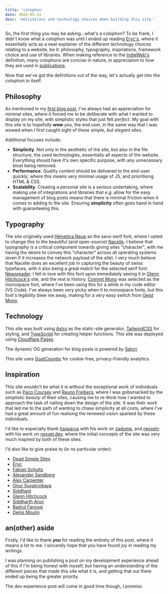 ```yaml
---
title: 'colophon'
date: 2024-05-21
desc: 'motivations and technology choices when building this site.'
---
```


So, the first thing you may be asking...what's a colophon? To be frank, I didn't know what a colophon was until I ended up reading [Eryc's](https://eryc.cc/colophon), where it essentially acts as a neat explainer of the different technology choices relating to a website, be it: philosophy, typography, inspirations, framework choice and use of libraries. When making reference to the [IndieWeb's](https://indieweb.org/colophon) definition, many colophons are concise in nature, in appreciation to how they are used in [publications](<https://en.wikipedia.org/wiki/Colophon_(publishing)>).

Now that we've got the definitions out of the way, let's actually get into the colophon in itself.

## Philosophy

As mentioned in my [first blog post](https://asnine.me/blog/a-new-start), I've always had an appreciation for minimal sites, where it forced me to be deliberate with what I wanted to display on my site, with simplistic styles that just felt _perfect_. My goal with this site is to hopefully _**wow**_ you, the end user, in the same way that I was wowed when I first caught sight of these _simple, but elegant_ sites.

Additional focuses include:

- **Simplicity**. Not only in the aesthetic of the site, but also in the file structure, the used technologies, essentially all aspects of the website. Everything should have it's own specific purpose, with any unnecessary bloat being removed.
- **Performance**. Quality content should be delivered to the end-user _quickly_, where this means very minimal usage of JS, and prioritising HTML & CSS.
- **Scalability**. Creating a personal site is a _serious_ undertaking, where making use of integrations and libraries that _e.g._ allow for the easy management of blog posts means that there is minimal friction when it comes to adding to the site. Ensuring **simplicity** often goes hand in hand with guaranteeing this.

## Typography

The site originally used [Helvetica Neue](https://www.myfonts.com/collections/neue-helvetica-font-linotype) as the sans-serif font, where I opted to change this to the beautiful (and open-source) [Nacelle](https://dotcolon.net/font/nacelle). I believe that typography is a critical component towards giving sites "character", with me having the desire to convey this "character" across all operating systems (even if it increases the network payload of the site). I very much believe that Nacelle does an excellent job in capturing the beauty of swiss typefaces, with it also being a great match for the selected serif font: [Newsreader](https://fonts.google.com/specimen/Newsreader). I fell in love with this font upon immediately seeing it in [Glenn Hitchcock's](https://glenn.me) site, and the rest is history. [Commit Mono](https://commitmono.com) was selected as the monospace font, where I've been using this for a while in my code editor (VS Code). I've always been _very_ picky when it to monospace fonts, but this font's legibility blew me away, making for a very easy switch from [Geist Mono](https://vercel.com/font).

## Technology

This site was built using [Astro](https://astro.build) as the static-site generator, [TailwindCSS](https://tailwindcss.com) for styling, and [TypeScript](https://www.typescriptlang.org) for creating helper functions. This site was deployed using [Cloudflare Pages](https://pages.cloudflare.com).

The dynamic OG generation for blog posts is powered by [Satori](https://github.com/vercel/satori).

This site uses [GoatCounter](https://www.goatcounter.com) for cookie-free, privacy-friendly analytics.

## Inspiration

This site wouldn't be what it is without the exceptional work of individuals such as [Paco Coursey](https://paco.me) and [Rauno Freiberg](https://raunofreiberg.com), where I was gobsmacked by the _simplistic beauty_ of their sites, causing me to re-think how I wanted to approach the task of nailing down the design of the site. It was their work that led me to the path of wanting to chase simplicity at all costs, where I've had a great amount of fun realising the renewed vision sparked by these individuals.

I'd like to especially thank [hasparus](https://github.com/hasparus) with his work on [zaduma](https://zaduma.vercel.app), and [nexxeln](https://github.com/nexxeln) with his work on [nexxel.dev](https://github.com/nexxeln/nexxel.dev), where the initial concepts of the site was very much inspired by both of these sites.

I'd also like to give praise to (in no particular order):

- [Dead Simple Sites](https://deadsimplesites.com)
- [Eryc](https://eryc.cc)
- [Fabian Schultz](https://www.fabianschultz.com)
- [Alexander Sandberg](https://alexandersandberg.com)
- [Alex Carpenter](https://alexcarpenter.me)
- [Onur Şuyalçınkaya](https://onur.dev)
- [Siddhant](https://dietcode.io)
- [Glenn Hitchcock](https://glenn.me)
- [Siddharth Arun](https://sdrn.co)
- [Badrul Farooqi](https://farooqib.com)
- [Denis Moulin](https://www.denismoulin.com)

## an(other) aside

Firstly, I'd like to thank **_you_** for reading the entirety of this post, where it means a lot to me. I sincerely hope that you have found joy in reading my writings.

I was planning on publishing a post on my development experience ahead of this if I'm being honest with myself, but having an understanding of the different pieces that made this site what it is, and getting that out there ended up being the greater priority.

The dev experience post will come in good time though, _I promise_.
